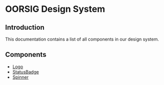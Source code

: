 
<MDXWrapper>

<PageTitle title="Docs" />

# OORSIG Design System

## Introduction

This documentation contains a list of all components in our design system.

## Components

- [Logo](/_docs/logo)
- [StatusBadge](/_docs/statusBadge)
- [Spinner](/_docs/spinner)

</MDXWrapper>

